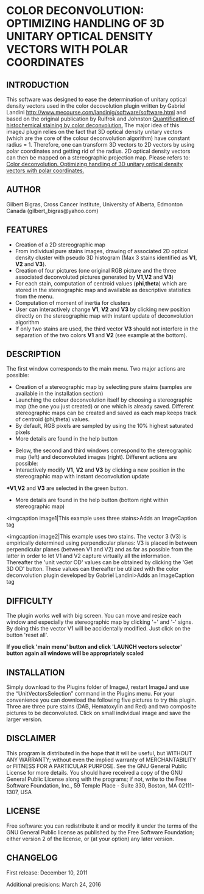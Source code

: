 = COLOR DECONVOLUTION: OPTIMIZING HANDLING OF 3D UNITARY OPTICAL DENSITY VECTORS WITH POLAR COORDINATES =
== INTRODUCTION ==

This software was designed to ease the determination of unitary optical density vectors used in the color decovolution plugin written by Gabriel Landini [[http://www.mecourse.com/landinig/software/software.html]] and based on the original publication by Ruifrok and Johnston:[[http://www.ncbi.nlm.nih.gov/pubmed/11531144|Quantification of histochemical staining by color deconvolution.]]
The major idea of this imageJ plugin relies on the fact that 3D optical density unitary vectors (which are the core of the colour deconvolution algorithm) have constant radius = 1. Therefore, one can transform 3D vectors to 2D vectors by using polar coordinates and getting rid of the radius. 2D optical density vectors can then be mapped on a stereographic projection map. Please refers to: [[http://www.ncbi.nlm.nih.gov/pubmed/23016461|Color deconvolution. Optimizing handling of 3D unitary optical density vectors with polar coordinates.]]
== AUTHOR ==
Gilbert Bigras, Cross Cancer Institute, University of Alberta, Edmonton Canada (gilbert_bigras@yahoo.com)
==FEATURES==
*Creation of a 2D stereographic map
*From individual pure stains images, drawing of associated 2D optical density cluster with pseudo 3D histogram (Max 3 stains identified as '''V1''', '''V2''' and '''V3''').
*Creation of four pictures (one original RGB picture and the three associated deconvoluted pictures generated by '''V1''','''V2''' and '''V3''')
*For each stain, computation of  centroid values ('''phi''','''theta''') which are stored in the stereographic map and available as descriptive statistics from the menu.
*Computation of moment of inertia for clusters
*User can interactively change '''V1''', '''V2''' and '''V3''' by clicking new position directly on the stereographic map with instant update of deconvolution algorithm
*If only two stains are used, the third vector '''V3''' should not interfere in the separation of the two colors '''V1''' and '''V2''' (see example at the bottom).
==DESCRIPTION==
The first window corresponds to the main menu. Two major actions are possible:
*Creation of a stereographic map by selecting pure stains (samples are available in the installation section)
*Launching the colour deconvolution itself by choosing a stereographic map (the one you just created) or one which is already saved. Different stereographic maps can be created and saved as each map keeps track of centroid (phi,theta) values.
*By default, RGB pixels are sampled by using the 10% highest saturated pixels
*More details are found in the help button
{{:plugin:color:colour_deconvolution:optimizing_selection_of_unitary_optical_density_vectors:menu1.jpg|}}

*Below, the second and third windows correspond to the stereographic map (left) and deconvoluted images (right). Different actions are possible:
*Interactively modify '''V1''', '''V2''' and '''V3''' by clicking a new position in the stereographic map with instant deconvolution update
'''*V1''','''V2''' and '''V3''' are selected in the green button.
*More details are found in the help button (bottom right within stereographic map)
{{:plugin:color:colour_deconvolution:optimizing_selection_of_unitary_optical_density_vectors:menu2.jpg?1280|DAB}}<imgcaption image1|This example uses three stains>Adds an ImageCaption tag</imgcaption>



{{:plugin:color:colour_deconvolution:optimizing_selection_of_unitary_optical_density_vectors:menu3b.jpg?1280|DAB}}<imgcaption image2|This example uses two stains. The vector 3 (V3) is empirically determined using perpendicular planes: V3 is placed in between perpendicular planes (between V1 and V2) and as far as possible from the latter in order to let V1 and V2 capture virtually all the information. Thereafter the 'unit vector OD' values can be obtained by clicking the 'Get 3D OD' button. These values can thereafter be utilized with the color deconvolution plugin developed by Gabriel Landini>Adds an ImageCaption tag</imgcaption>
==DIFFICULTY==
The plugin works well with big screen. You can move and resize each window and especially the stereographic map by clicking '+' and '-' signs. By doing this the vector V1 will be accidentally modified. Just click on the button 'reset all'.

'''If you click 'main menu' button and click 'LAUNCH vectors selector' button again all windows will be appropriately scaled'''


==INSTALLATION==
Simply download {{:plugin:color:colour_deconvolution:optimizing_selection_of_unitary_optical_density_vectors:unitvectorsselection_.jar|}} to the Plugins folder of ImageJ, restart ImageJ and use the “UnitVectorsSelection” command in the Plugins menu. For your convenience you can download the following five pictures to try this plugin. Three are three pure stains (DAB, Hematoxylin and Red) and two composite pictures to be deconvoluted. Click on small individual image and save the larger version.
===  ===

{{:plugin:color:colour_deconvolution:optimizing_selection_of_unitary_optical_density_vectors:small_composite.jpg?150|Composite}}
{{:plugin:color:colour_deconvolution:optimizing_selection_of_unitary_optical_density_vectors:small_composite2.jpg?150|Composite}}
{{:plugin:color:colour_deconvolution:optimizing_selection_of_unitary_optical_density_vectors:small_pure_dab.jpg?150|DAB}}
{{:plugin:color:colour_deconvolution:optimizing_selection_of_unitary_optical_density_vectors:small_pure_hematoxylin.jpg?150|Hematoxylin}}
{{:plugin:color:colour_deconvolution:optimizing_selection_of_unitary_optical_density_vectors:small_pure_red.jpg?150|Red}}
==DISCLAIMER==
This program is distributed in the hope that it will be useful, but WITHOUT ANY WARRANTY; without even the implied warranty of MERCHANTABILITY or FITNESS FOR A PARTICULAR PURPOSE. See the GNU General Public License for more details. You should have received a copy of the GNU General Public License along with the programs; if not, write to the Free Software Foundation, Inc., 59 Temple Place - Suite 330, Boston, MA 02111-1307, USA

==LICENSE==
Free software: you can redistribute it and or modify it under the terms of the GNU General Public license as published by the Free Software Foundation; either version 2 of the license, or (at your option) any later version.

==CHANGELOG==
First release: December 10, 2011

Additional precisions: March 24, 2016
